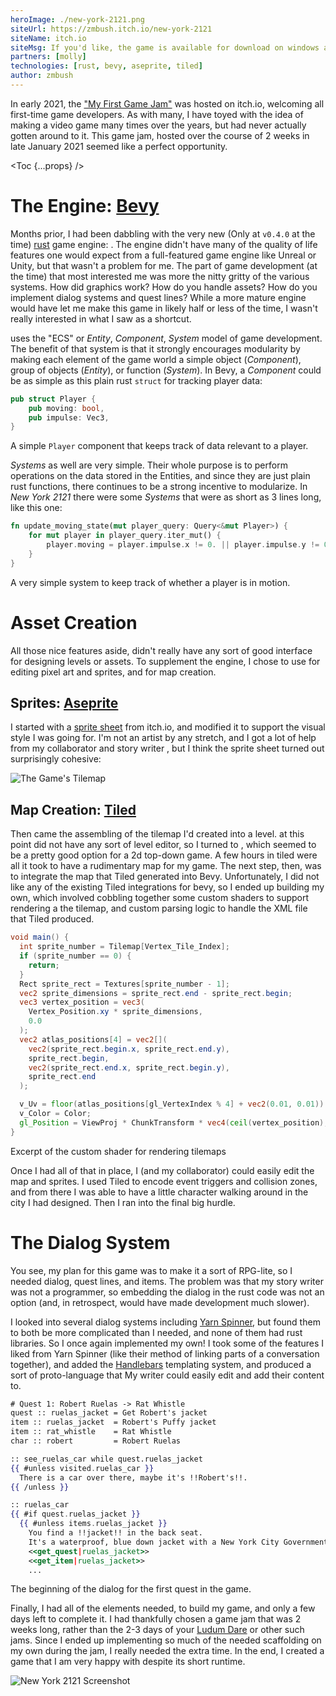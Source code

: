 ```yaml
---
heroImage: ./new-york-2121.png
siteUrl: https://zmbush.itch.io/new-york-2121
siteName: itch.io
siteMsg: If you'd like, the game is available for download on windows at
partners: [molly]
technologies: [rust, bevy, aseprite, tiled]
author: zmbush
---
```


In early 2021, the ["My First Game Jam"][mfgj] was hosted on itch.io, welcoming all first-time game
developers. As with many, I have toyed with the idea of making a video game many times over the
years, but had never actually gotten around to it. This game jam, hosted over the course of 2 weeks
in late January 2021 seemed like a perfect opportunity.

<Toc {...props} />

# The Engine: [Bevy](tech:bevy)

Months prior, I had been dabbling with the very new (Only at `v0.4.0` at the time) [rust](tech:rust)
game engine: [](tech:bevy). The engine didn't have many of the quality of life features one would
expect from a full-featured game engine like Unreal or Unity, but that wasn't a problem for me. The
part of game development (at the time) that most interested me was more the nitty gritty of the
various systems. How did graphics work? How do you handle assets? How do you implement dialog
systems and quest lines? While a more mature engine would have let me make this game in likely half
or less of the time, I wasn't really interested in what I saw as a shortcut.

[](tech:bevy) uses the "ECS" or _Entity_, _Component_, _System_ model of game development. The
benefit of that system is that it strongly encourages modularity by making each element of the game
world a simple object (_Component_), group of objects (_Entity_), or function (_System_). In Bevy, a
_Component_ could be as simple as this plain rust `struct` for tracking player data:

```rust
pub struct Player {
    pub moving: bool,
    pub impulse: Vec3,
}
```

<Caption>
  A simple <code className='language-rust'>Player</code> component that keeps track of data relevant
  to a player.
</Caption>

_Systems_ as well are very simple. Their whole purpose is to perform operations on the data stored
in the Entities, and since they are just plain rust functions, there continues to be a strong
incentive to modularize. In _New York 2121_ there were some _Systems_ that were as short as 3 lines
long, like this one:

```rust {2-4}
fn update_moving_state(mut player_query: Query<&mut Player>) {
    for mut player in player_query.iter_mut() {
        player.moving = player.impulse.x != 0. || player.impulse.y != 0.;
    }
}
```

<Caption>A very simple system to keep track of whether a player is in motion.</Caption>

# Asset Creation

All those nice features aside, [](tech:bevy) didn't really have any sort of good interface for
designing levels or assets. To supplement the engine, I chose to use [](tech:aseprite) for editing
pixel art and sprites, and [](tech:tiled) for map creation.

## Sprites: [Aseprite](tech:aseprite)

I started with a [sprite sheet][kenney] from itch.io, and modified it to support the visual style I
was going for. I'm not an artist by any stretch, and I got a lot of help from my collaborator and
story writer [](partner:molly), but I think the sprite sheet turned out surprisingly cohesive:

![The Game's Tilemap](./tilemap.png 'I started with a sprite sheet and added to it')

## Map Creation: [Tiled](tech:tiled)

Then came the assembling of the tilemap I'd created into a level. [](tech:bevy) at this point did
not have any sort of level editor, so I turned to [](tech:tiled), which seemed to be a pretty good
option for a 2d top-down game. A few hours in tiled were all it took to have a rudimentary map for
my game. The next step, then, was to integrate the map that Tiled generated into Bevy.
Unfortunately, I did not like any of the existing Tiled integrations for bevy, so I ended up
building my own, which involved cobbling together some custom shaders to support rendering a the
tilemap, and custom parsing logic to handle the XML file that Tiled produced.

```glsl
void main() {
  int sprite_number = Tilemap[Vertex_Tile_Index];
  if (sprite_number == 0) {
    return;
  }
  Rect sprite_rect = Textures[sprite_number - 1];
  vec2 sprite_dimensions = sprite_rect.end - sprite_rect.begin;
  vec3 vertex_position = vec3(
    Vertex_Position.xy * sprite_dimensions,
    0.0
  );
  vec2 atlas_positions[4] = vec2[](
    vec2(sprite_rect.begin.x, sprite_rect.end.y),
    sprite_rect.begin,
    vec2(sprite_rect.end.x, sprite_rect.begin.y),
    sprite_rect.end
  );

  v_Uv = floor(atlas_positions[gl_VertexIndex % 4] + vec2(0.01, 0.01)) / AtlasSize;
  v_Color = Color;
  gl_Position = ViewProj * ChunkTransform * vec4(ceil(vertex_position), 1.0);
}
```

<Caption>Excerpt of the custom shader for rendering tilemaps</Caption>

Once I had all of that in place, I (and my collaborator) could easily edit the map and sprites. I
used Tiled to encode event triggers and collision zones, and from there I was able to have a little
character walking around in the city I had designed. Then I ran into the final big hurdle.

# The Dialog System

You see, my plan for this game was to make it a sort of RPG-lite, so I needed dialog, quest lines,
and items. The problem was that my story writer was not a programmer, so embedding the dialog in the
rust code was not an option (and, in retrospect, would have made development much slower).

I looked into several dialog systems including [Yarn Spinner][yarnspinner], but found them to both
be more complicated than I needed, and none of them had rust libraries. So I once again implemented
my own! I took some of the features I liked from Yarn Spinner (like their method of linking parts of
a conversation together), and added the [Handlebars][handlebars] templating system, and produced a
sort of proto-language that My writer could easily edit and add their content to.

```handlebars
# Quest 1: Robert Ruelas -> Rat Whistle
quest :: ruelas_jacket = Get Robert's jacket
item :: ruelas_jacket  = Robert's Puffy jacket
item :: rat_whistle    = Rat Whistle
char :: robert         = Robert Ruelas

:: see_ruelas_car while quest.ruelas_jacket
{{ #unless visited.ruelas_car }}
  There is a car over there, maybe it's !!Robert's!!.
{{ /unless }}

:: ruelas_car
{{ #if quest.ruelas_jacket }}
  {{ #unless items.ruelas_jacket }}
    You find a !!jacket!! in the back seat.
    It's a waterproof, blue down jacket with a New York City Government badge on it.
    <<get_quest|ruelas_jacket>>
    <<get_item|ruelas_jacket>>
    ...
```

<Caption>The beginning of the dialog for the first quest in the game.</Caption>

Finally, I had all of the elements needed, to build my game, and only a few days left to complete
it. I had thankfully chosen a game jam that was 2 weeks long, rather than the 2-3 days of your
[Ludum Dare][ludumdare] or other such jams. Since I ended up implementing so much of the needed
scaffolding on my own during the jam, I really needed the extra time. In the end, I created a game
that I am very happy with despite its short runtime.

![New York 2121 Screenshot](./new-york-2121.png ' ')

[mfgj]: https://itch.io/jam/my-first-game-jam-winter-2021 'My First Game Jam: Winter 2021'
[kenney]: https://kenney-assets.itch.io/rpg-urban-kit 'RPG Urban Kit'
[yarnspinner]: https://yarnspinner.dev/ 'The friendly tool for writing game dialog'
[handlebars]: https://docs.rs/handlebars/ 'Handlebars templating system'
[ludumdare]: https://ludumdare.com/ 'Ludum Dare'
